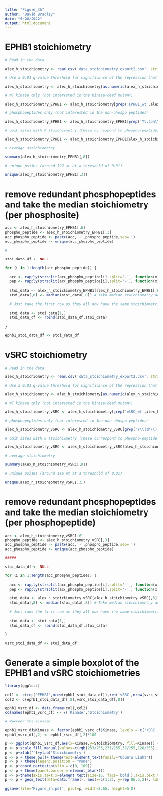 ```yaml
---
title: "Figure_3h"
author: "David Bradley"
date: "6/20/2022"
output: html_document
---
```


# EPHB1 stoichiometry

```r

# Read in the data

alex_h_stoichiometry <- read.csv('data_stoichiometry_export2.csv', stringsAsFactors = F)

# Use a 0.01 q-value threshold for significance of the regression that is used to predict stoichiometry

alex_h_stoichiometry <- alex_h_stoichiometry[as.numeric(alex_h_stoichiometry[,1]) < 0.01,]

# WT kinase only (not interested in the kinase-dead mutant)

alex_h_stoichiometry_EPHB1 <- alex_h_stoichiometry[grep('EPHB1_wt',alex_h_stoichiometry[,4]),]

# phosphopeptides only (not interested in the non-phospo peptides)

alex_h_stoichiometry_EPHB1 <- alex_h_stoichiometry_EPHB1[grep('Y\\(ph\\)',alex_h_stoichiometry_EPHB1[,3]),]

# omit sites with 0 stoichiometry (these correspond to phospho-peptides with non-0 stoichiometry in the other kinase)

alex_h_stoichiometry_EPHB1 <- alex_h_stoichiometry_EPHB1[alex_h_stoichiometry_EPHB1[,8] > 0,]

# average stoichiometry

summary(alex_h_stoichiometry_EPHB1[,8])

# unique psites (around 122 at at a threshold of 0.01)
 
unique(alex_h_stoichiometry_EPHB1[,3])

```

# remove redundant phosphopeptides and take the median stoichiometry (per phosphosite)

```r

acc <- alex_h_stoichiometry_EPHB1[,6]
phospho_peptide <- alex_h_stoichiometry_EPHB1[,3]
acc_phospho_peptide <- paste(acc,'-',phospho_peptide,sep='')
acc_phospho_peptide <- unique(acc_phospho_peptide)

#

stoi_data_df <- NULL

for (i in 1:length(acc_phospho_peptide)) {
  
  acc <- rapply(strsplit(acc_phospho_peptide[i],split='-'), function(x) x[1])
  pep <- rapply(strsplit(acc_phospho_peptide[i],split='-'), function(x) x[2])
  
  stoi_data <- alex_h_stoichiometry_EPHB1[alex_h_stoichiometry_EPHB1[,6] %in% acc & alex_h_stoichiometry_EPHB1[,3] %in% pep,]
  stoi_data[,8] <- median(stoi_data[,8]) # Take median stoichiometry across the replicate samples
  
  # Just take the first row as they all now have the same stoichiometries (i.e. median stoichiometry)
  
  stoi_data <- stoi_data[1,]
  stoi_data_df <- rbind(stoi_data_df,stoi_data)
  
}

ephb1_stoi_data_df <- stoi_data_df

```

# vSRC stoichiometry

```r

# Read in the data

alex_h_stoichiometry <- read.csv('data_stoichiometry_export2.csv', stringsAsFactors = F)

# Use a 0.01 q-value threshold for significance of the regression that is used to predict stoichiometry

alex_h_stoichiometry <- alex_h_stoichiometry[as.numeric(alex_h_stoichiometry[,1]) < 0.01,]

# WT kinase only (not interested in the kinase-dead mutant)

alex_h_stoichiometry_vSRC <- alex_h_stoichiometry[grep('vSRC_wt',alex_h_stoichiometry[,4]),]

# phosphopeptides only (not interested in the non-phospo peptides)

alex_h_stoichiometry_vSRC <- alex_h_stoichiometry_vSRC[grep('Y\\(ph\\)',alex_h_stoichiometry_vSRC[,3]),]

# omit sites with 0 stoichiometry (These correspond to phospho-peptide with non-0 stoichiometry in the other kinase)

alex_h_stoichiometry_vSRC <- alex_h_stoichiometry_vSRC[alex_h_stoichiometry_vSRC[,8] > 0,]

# average stoichiometry

summary(alex_h_stoichiometry_vSRC[,8])

# unique psites (around 116 at at a threshold of 0.01)
 
unique(alex_h_stoichiometry_vSRC[,3])

```

# remove redundant phosphopeptides and take the median stoichiometry (per phosphopeptide)

```r

acc <- alex_h_stoichiometry_vSRC[,6]
phospho_peptide <- alex_h_stoichiometry_vSRC[,3]
acc_phospho_peptide <- paste(acc,'-',phospho_peptide,sep='')
acc_phospho_peptide <- unique(acc_phospho_peptide)

#####

stoi_data_df <- NULL

for (i in 1:length(acc_phospho_peptide)) {
  
  acc <- rapply(strsplit(acc_phospho_peptide[i],split='-'), function(x) x[1])
  pep <- rapply(strsplit(acc_phospho_peptide[i],split='-'), function(x) x[2])
  
  stoi_data <- alex_h_stoichiometry_vSRC[alex_h_stoichiometry_vSRC[,6] %in% acc & alex_h_stoichiometry_vSRC[,3] %in% pep,]
  stoi_data[,8] <- median(stoi_data[,8]) # Take median stoichiometry across the replicate samples
  
  # Just take the first row as they all now have the same stoichiometries (i.e. median stoichiometry)
  
  stoi_data <- stoi_data[1,]
  stoi_data_df <- rbind(stoi_data_df,stoi_data)
  
}

vsrc_stoi_data_df <- stoi_data_df

```

# Generate a simple boxplot of the EPHB1 and vSRC stoichiometries

```r

library(ggplot2)

col1 <- c(rep('EPHB1',nrow(ephb1_stoi_data_df)),rep('vSRC',nrow(vsrc_stoi_data_df)))
col2 <- c(ephb1_stoi_data_df[,8],vsrc_stoi_data_df[,8])

ephb1_vsrc_df <- data.frame(col1,col2)
colnames(ephb1_vsrc_df) <- c('Kinase','Stoichiometry')

# Reorder the kinases

ephb1_vsrc_df$Kinase <- factor(ephb1_vsrc_df$Kinase, levels = c('vSRC','EPHB1'))
ephb1_vsrc_df[,2] <- ephb1_vsrc_df[,2]*100

p <- ggplot(ephb1_vsrc_df,aes(x=Kinase,y=Stoichiometry, fill=Kinase)) + geom_boxplot(notch=T,width=0.5,lwd=1.5)
p <- p+scale_fill_manual(values=c(rgb(253/255,231/255,37/255,128/255),rgb(53/255,183/255,121/255,128/255)))
p <- p+xlab('')+ylab('Stoichiometry')
p <- p + theme_bw()+ theme(text=element_text(family="Ubuntu Light"))
p <- p + theme(legend.position = "none")
p <- p+coord_cartesian(ylim = c(0, 100))
p <- p + theme(panel.border = element_blank())
p <- p+theme(axis.text.x=element_text(size=16, face='bold'),axis.text.y=element_text(size=15.0),axis.title.x=element_text(size=12.5,face="bold"),axis.title.y=element_text(size=23,face="bold",vjust=1),plot.title=element_text(size=11.5,face='bold'))
p <- p + geom_text(data=data.frame(), aes(x=c(1:2), y=rep(86.5,2)), label=c(nrow(vsrc_stoi_data_df),nrow(ephb1_stoi_data_df)),col=colors()[190], fontface='plain', size=5.0, inherit.aes = FALSE)

ggsave(file='Figure_3h.pdf', plot=p, width=2.65, height=5.0)

```

